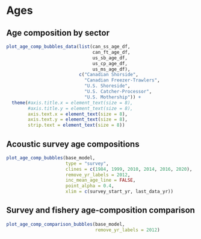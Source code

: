 # Ages
## Age composition by sector
```r

plot_age_comp_bubbles_data(list(can_ss_age_df,
                                can_ft_age_df,
                                us_sb_age_df,
                                us_cp_age_df,
                                us_ms_age_df),
                           c("Canadian Shorside",
                             "Canadian Freezer-Trawlers",
                             "U.S. Shoreside",
                             "U.S. Catcher-Processor",
                             "U.S. Mothership")) +
  theme(#axis.title.x = element_text(size = 8),
        #axis.title.y = element_text(size = 8),
        axis.text.x = element_text(size = 8),
        axis.text.y = element_text(size = 8),
        strip.text = element_text(size = 8))
```

## Acoustic survey age compositions
```r

plot_age_comp_bubbles(base_model,
                      type = "survey",
                      clines = c(1984, 1999, 2010, 2014, 2016, 2020),
                      remove_yr_labels = 2012,
                      inc_mean_age_line = FALSE,
                      point_alpha = 0.4,
                      xlim = c(survey_start_yr, last_data_yr))
```

## Survey and fishery age-composition comparison
```r

plot_age_comp_comparison_bubbles(base_model,
                                 remove_yr_labels = 2012)
```

